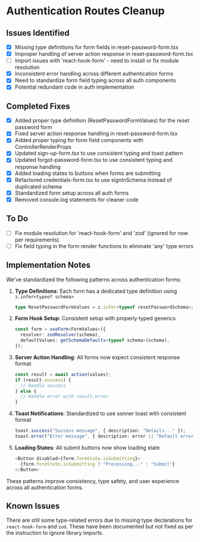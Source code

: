 # Authentication Routes Cleanup

## Issues Identified

- [x] Missing type definitions for form fields in reset-password-form.tsx
- [x] Improper handling of server action response in reset-password-form.tsx
- [ ] Import issues with 'react-hook-form' - need to install or fix module resolution
- [x] Inconsistent error handling across different authentication forms
- [x] Need to standardize form field typing across all auth components
- [x] Potential redundant code in auth implementation

## Completed Fixes

- [x] Added proper type definition (ResetPasswordFormValues) for the reset password form
- [x] Fixed server action response handling in reset-password-form.tsx
- [x] Added proper typing for form field components with ControllerRenderProps
- [x] Updated sign-up-form.tsx to use consistent typing and toast pattern
- [x] Updated forgot-password-form.tsx to use consistent typing and response handling
- [x] Added loading states to buttons when forms are submitting
- [x] Refactored credentials-form.tsx to use signInSchema instead of duplicated schema
- [x] Standardized form setup across all auth forms
- [x] Removed console.log statements for cleaner code

## To Do

- [ ] Fix module resolution for 'react-hook-form' and 'zod' (ignored for now per requirements)
- [ ] Fix field typing in the form render functions to eliminate 'any' type errors

## Implementation Notes

We've standardized the following patterns across authentication forms:

1. **Type Definitions**: Each form has a dedicated type definition using `z.infer<typeof schema>`
   ```typescript
   type ResetPasswordFormValues = z.infer<typeof resetPasswordSchema>;
   ```

2. **Form Hook Setup**: Consistent setup with properly typed generics
   ```typescript
   const form = useForm<FormValues>({
     resolver: zodResolver(schema),
     defaultValues: getSchemaDefaults<typeof schema>(schema),
   });
   ```

3. **Server Action Handling**: All forms now expect consistent response format
   ```typescript
   const result = await action(values);
   if (result.success) {
     // Handle success
   } else {
     // Handle error with result.error
   }
   ```

4. **Toast Notifications**: Standardized to use sonner toast with consistent format
   ```typescript
   toast.success("Success message", { description: "Details..." });
   toast.error("Error message", { description: error || "Default error..." });
   ```

5. **Loading States**: All submit buttons now show loading state
   ```typescript
   <Button disabled={form.formState.isSubmitting}>
     {form.formState.isSubmitting ? "Processing..." : "Submit"}
   </Button>
   ```

These patterns improve consistency, type safety, and user experience across all authentication forms.

## Known Issues

There are still some type-related errors due to missing type declarations for `react-hook-form` and `zod`. These have been documented but not fixed as per the instruction to ignore library imports.
